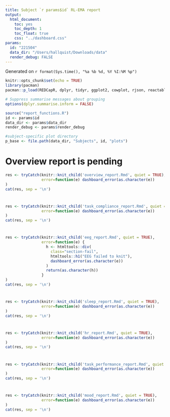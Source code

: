 ```yaml
---
title: Subject `r params$id` RL-EMA report
output:
  html_document:
    toc: yes
    toc_depth: 1
    toc_float: true
    css: "../dashboard.css"
params:
  id: "221504"
  data_dir: "/Users/hallquist/Downloads/data"
  render_debug: FALSE
---
```


Generated on `r format(Sys.time(), "%a %b %d, %Y %I:%M %p")`

```r
knitr::opts_chunk$set(echo = TRUE)
library(pacman)
pacman::p_load(REDCapR, dplyr, tidyr, ggplot2, cowplot, rjson, reactable, reactablefmtr)

# Suppress summarise messages about grouping
options(dplyr.summarise.inform = FALSE)

source("report_functions.R")
id <- params$id
data_dir <- params$data_dir
render_debug <- params$render_debug

#subject-specific plot directory
p_base <- file.path(data_dir, "Subjects", id, "plots")
```

<!--
Note: I use top-level blank sections below to force the close of .tabset tabs
in cases where the rendering fails. Otherwise, the error messages will get
folded into the preceding tabset and be hard for the user to see. These blank
sections are not added to the TOC and should not have any negative effects.
# {.unlisted .unnumbered .toc-ignore}
-->

# Overview report is pending

```r
res <- tryCatch(knitr::knit_child('overview_report.Rmd', quiet = TRUE),
                error=function(e) dashboard_error(as.character(e))
)
cat(res, sep = '\n')
```

# {.unlisted .unnumbered .toc-ignore}
```r
res <- tryCatch(knitr::knit_child('task_compliance_report.Rmd', quiet = TRUE),
                error=function(e) dashboard_error(as.character(e))
)
cat(res, sep = '\n')
```

# {.unlisted .unnumbered .toc-ignore}
```r
res <- tryCatch(knitr::knit_child('eeg_report.Rmd', quiet = TRUE),
                error=function(e) {
                  h <- htmltools::div(
                    class="section-fail",
                    htmltools::h1("EEG failed to knit"),
                    dashboard_error(as.character(e))
                  )
                  return(as.character(h))
                }
)
cat(res, sep = '\n')
```

# {.unlisted .unnumbered .toc-ignore}
```r
res <- tryCatch(knitr::knit_child('sleep_report.Rmd', quiet = TRUE),
                error=function(e) dashboard_error(as.character(e))
)
cat(res, sep = '\n')
```

# {.unlisted .unnumbered .toc-ignore}
```r
res <- tryCatch(knitr::knit_child('hr_report.Rmd', quiet = TRUE),
                error=function(e) dashboard_error(as.character(e))
)
cat(res, sep = '\n')
```

# {.unlisted .unnumbered .toc-ignore}
```r
res <- tryCatch(knitr::knit_child('task_performance_report.Rmd', quiet = TRUE),
                error=function(e) dashboard_error(as.character(e))
)
cat(res, sep = '\n')
```

# {.unlisted .unnumbered .toc-ignore}
```r
res <- tryCatch(knitr::knit_child('mood_report.Rmd', quiet = TRUE),
                error=function(e) dashboard_error(as.character(e))
)
cat(res, sep = '\n')
```
